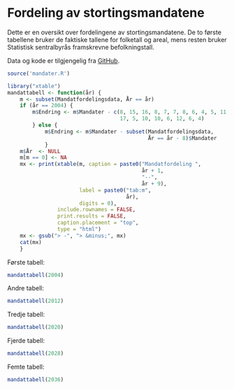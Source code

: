 Fordeling av stortingsmandatene
===============================

Dette er en oversikt over fordelingene av stortingsmandatene. De to første tabellene bruker de faktiske tallene for folketall og areal, mens resten bruker Statistisk sentralbyrås framskrevne befolkningstall.

Data og kode er tilgjengelig fra [GitHub](https://github.com/hmalmedal/mandatfordeling).

```r
source('mandater.R')
```

```r
library("xtable")
mandattabell <- function(år) {
    m <- subset(Mandatfordelingsdata, År == år)
    if (år == 2004) {
        m$Endring <- m$Mandater - c(8, 15, 16, 8, 7, 7, 8, 6, 4, 5, 11,
                                    17, 5, 10, 10, 6, 12, 6, 4)
        } else {
            m$Endring <- m$Mandater - subset(Mandatfordelingsdata,
                                             År == år - 8)$Mandater
            }
    m$År  <- NULL
    m[m == 0] <- NA
    mx <- print(xtable(m, caption = paste0("Mandatfordeling ",
                                           år + 1,
                                           "--",
                                           år + 9),
                       label = paste0("tab:m",
                                      år),
                       digits = 0),
                include.rownames = FALSE,
                print.results = FALSE,
                caption.placement = "top",
                type = "html")
    mx <- gsub("> -", "> &minus;", mx)
    cat(mx)
    }
```

Første tabell:

```r
mandattabell(2004)
```

Andre tabell:

```r
mandattabell(2012)
```

Tredje tabell:

```r
mandattabell(2020)
```

Fjerde tabell:

```r
mandattabell(2028)
```

Femte tabell:

```r
mandattabell(2036)
```

